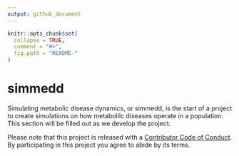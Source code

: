 ```yaml
---
output: github_document
---
```


<!-- README.md is generated from README.Rmd. Please edit that file -->

```r
knitr::opts_chunk$set(
  collapse = TRUE,
  comment = "#>",
  fig.path = "README-"
)
```

# simmedd

Simulating metabolic disease dynamics, or simmedd, is the start of a project to 
create simulations on how metabolilc diseases operate in a population. This section
will be filled out as we develop the project.

Please note that this project is released with a [Contributor Code of Conduct](CONDUCT.md). 
By participating in this project you agree to abide by its terms.
